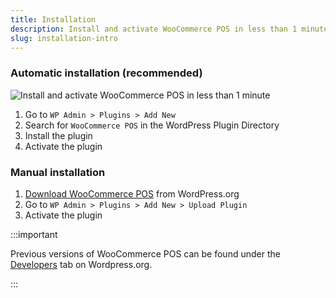 ```yaml
---
title: Installation
description: Install and activate WooCommerce POS in less than 1 minute
slug: installation-intro
---
```


### Automatic installation (recommended)

![](https://wcpos.com/wp-content/uploads/2016/06/wcpos-install.gif "Install and activate WooCommerce POS in less than 1 minute")

1. Go to `WP Admin > Plugins > Add New`
2. Search for `WooCommerce POS` in the WordPress Plugin Directory
3. Install the plugin
4. Activate the plugin

### Manual installation

1. [Download WooCommerce POS](https://wordpress.org/plugins/woocommerce-pos/) from WordPress.org
2. Go to `WP Admin > Plugins > Add New > Upload Plugin`
3. Activate the plugin

:::important

Previous versions of WooCommerce POS can be found under the [Developers](https://wordpress.org/plugins/woocommerce-pos/developers/) tab on Wordpress.org.

:::
